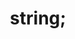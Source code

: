 ---
uid: string;
persona?: string;
title: string;
slug?: string;
coverImage?: string;
body?: string;
tags?: string[];
excerpt?: string;
status: PostStatus;
type: PostType;
keywords?: string;
parent?: number;
commentCount?: number;
likesCount?: number;
wordCount?: number;
isPinned?: boolean;
isCommentOpened?: boolean;
timelineDate?: Date;
timelineRanged?: Date;
createdAt?: Date;
updatedAt?: Date;
---